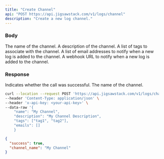 ```yaml
---
title: "Create Channel"
api: "POST https://api.jigsawstack.com/v1/logs/channel"
description: "Create a new log channel."
---
```


### Body

<ParamField body="name" type="string" required>
  The name of the channel.
</ParamField>

<ParamField body="description" type="string">
  A description of the channel.
</ParamField>

<ParamField body="tags" type="array<string>">
  A list of tags to associate with the channel.
</ParamField>

<ParamField body="emails" type="array<string>">
  A list of email addresses to notify when a new log is added to the channel.
</ParamField>

<ParamField body="webhook" type="string">
  A webhook URL to notify when a new log is added to the channel.
</ParamField>

<Snippet file="header.mdx" />

### Response

<ResponseField name="success" type="boolean">
  Indicates whether the call was successful.
</ResponseField>

<ResponseField name="channel_name" type="string">
  The name of the channel.
</ResponseField>

<RequestExample>

```bash Example Request
curl --location --request POST 'https://api.jigsawstack.com/v1/logs/channel' \
--header 'Content-Type: application/json' \
--header 'x-api-key: <your-api-key>' \
--data-raw '{
    "name": "My Channel",
    "description": "My Channel Description",
    "tags": ["tag1", "tag2"],
    "emails": []
    }
```

</RequestExample>

<ResponseExample>

```json Response
{
  "success": true,
  "channel_name": "My Channel"
}
```

</ResponseExample>
